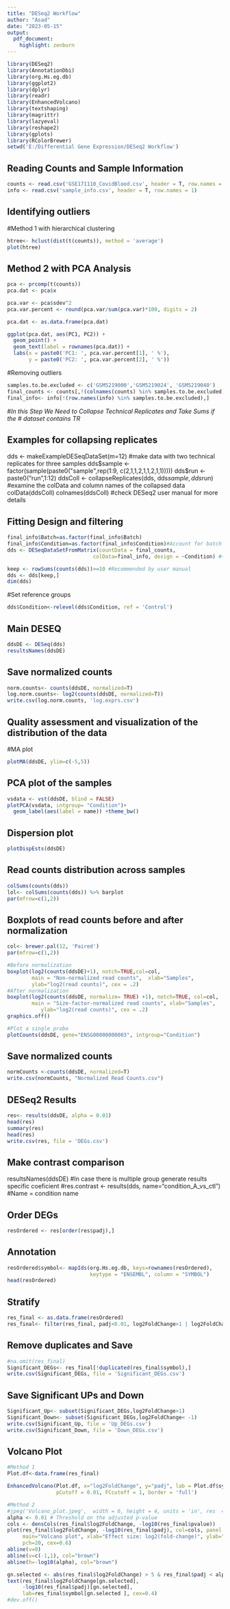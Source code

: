 ---
title: "DESeq2 Workflow"
author: "Asad"
date: "2023-05-15"
output: 
  pdf_document: 
    highlight: zenburn
---

```{r}
library(DESeq2)
library(AnnotationDbi)
library(org.Hs.eg.db)
library(ggplot2)
library(dplyr)
library(readr)
library(EnhancedVolcano)
library(textshaping)
library(magrittr)
library(lazyeval)
library(reshape2)
library(gplots)
library(RColorBrewer)
setwd('E:/Differential Gene Expression/DESeq2 Workflow')
```

## Reading Counts and Sample Information
```{r}
counts <- read.csv('GSE171110_CovidBlood.csv', header = T, row.names = 1)
info <- read.csv('sample_info.csv', header = T, row.names = 1)
```

## Identifying outliers
#Method 1 with hierarchical clustering
```{r}
htree<- hclust(dist(t(counts)), method = 'average')
plot(htree)
```

## Method 2 with PCA Analysis
```{r}
pca <- prcomp(t(counts))
pca.dat <- pca$x

pca.var <- pca$sdev^2
pca.var.percent <- round(pca.var/sum(pca.var)*100, digits = 2)

pca.dat <- as.data.frame(pca.dat)

ggplot(pca.dat, aes(PC1, PC2)) +
  geom_point() +
  geom_text(label = rownames(pca.dat)) +
  labs(x = paste0('PC1: ', pca.var.percent[1], ' %'),
       y = paste0('PC2: ', pca.var.percent[2], ' %'))
```

#Removing outliers
```{r}
samples.to.be.excluded <- c('GSM5219000','GSM5219024', 'GSM5219040')
final_counts <- counts[,!(colnames(counts) %in% samples.to.be.excluded)]
final_info<- info[!(row.names(info) %in% samples.to.be.excluded),]
```

#*In this Step We Need to Collapse Technical Replicates and Take Sums if the* 
# *dataset contains TR*

## Examples for collapsing replicates
dds <- makeExampleDESeqDataSet(m=12)
#make data with two technical replicates for three samples
dds$sample <- factor(sample(paste0("sample",rep(1:9, c(2,1,1,2,1,1,2,1,1)))))
dds$run <- paste0("run",1:12)
ddsColl <- collapseReplicates(dds, dds$sample, dds$run)
#examine the colData and column names of the collapsed data
colData(ddsColl)
colnames(ddsColl)
#check DESeq2 user manual for more details

## Fitting Design and filtering
```{r}
final_info$Batch=as.factor(final_info$Batch)
final_info$Condition=as.factor(final_info$Condition)#Account for batch
dds <- DESeqDataSetFromMatrix(countData = final_counts, 
                            colData=final_info, design = ~Condition) #+Batch

keep <- rowSums(counts(dds))>=10 #Recommended by user manual
dds <- dds[keep,]
dim(dds)
```

#Set reference groups
```{r}
dds$Condition<-relevel(dds$Condition, ref = 'Control')
```

## Main DESEQ
```{r}
ddsDE <- DESeq(dds)
resultsNames(ddsDE)
```

## Save normalized counts
```{r}
norm.counts<- counts(ddsDE, normalized=T)
log.norm.counts<- log2(counts(ddsDE, normalized=T))
write.csv(log.norm.counts, 'log.exprs.csv')
```

###############################################################################
## Quality assessment and visualization of the distribution of the data
#MA plot
```{r}
plotMA(ddsDE, ylim=c(-5,5))
```

## PCA plot of the samples
```{r}
vsdata <- vst(ddsDE, blind = FALSE)
plotPCA(vsdata, intgroup= "Condition")+ 
  geom_label(aes(label = name)) +theme_bw()
```

## Dispersion plot
```{r}
plotDispEsts(ddsDE)
```

## Read counts distribution across samples
```{r}
colSums(counts(dds))
lol<- colSums(counts(dds)) %>% barplot
par(mfrow=c(1,2))
```

## Boxplots of read counts before and after normalization
```{r}
col<- brewer.pal(12, 'Paired')
par(mfrow=c(1,2))

#Before normalization
boxplot(log2(counts(ddsDE)+1), notch=TRUE,col=col,
        main = "Non-normalized read counts",  xlab="Samples",
        ylab="log2(read counts)", cex = .2)
#After normalization
boxplot(log2(counts(ddsDE, normalize= TRUE) +1), notch=TRUE, col=col,
        main = "Size-factor-normalized read counts", xlab="Samples",
           ylab="log2(read counts)", cex = .2)
graphics.off()

#Plot a single probe
plotCounts(ddsDE, gene="ENSG00000000003", intgroup="Condition")
```

###############################################################################
## Save normalized counts
```{r}
normCounts <-counts(ddsDE, normalized=T)
write.csv(normCounts, "Normalized Read Counts.csv")
```

## DESeq2 Results
```{r}
res<- results(ddsDE, alpha = 0.01)
head(res)
summary(res)
head(res)
write.csv(res, file = 'DEGs.csv')
```

## Make contrast comparison
resultsNames(ddsDE)
#In case there is multiple group generate results specific coeficient 
#res.contrast <- results(dds, name="condition_A_vs_ctl") #Name = condition name

## Order DEGs
```{r}
resOrdered <- res[order(res$padj),]
```

## Annotation
```{r}
resOrdered$symbol<- mapIds(org.Hs.eg.db, keys=rownames(resOrdered), 
                           keytype = "ENSEMBL", column = "SYMBOL")
head(resOrdered)
```

## Stratify
```{r}
res_final <- as.data.frame(resOrdered)
res_final<- filter(res_final, padj<0.01, log2FoldChange>1 | log2FoldChange< -1)
```

## Remove duplicates and Save
```{r}
#na.omit(res_final)
Significant_DEGs<- res_final[!duplicated(res_final$symbol),]
write.csv(Significant_DEGs, file = 'Significant_DEGs.csv')
```

## Save Significant UPs and Down
```{r}
Significant_Up<- subset(Significant_DEGs,log2FoldChange>1) 
Significant_Down<- subset(Significant_DEGs,log2FoldChange< -1)
write.csv(Significant_Up, file = 'Up_DEGs.csv')
write.csv(Significant_Down, file = 'Down_DEGs.csv')
```

## Volcano Plot
```{r}
#Method 1
Plot.df<-data.frame(res_final)

EnhancedVolcano(Plot.df, x="log2FoldChange", y="padj", lab = Plot.df$symbol,
                pCutoff = 0.01, FCcutoff = 1, border = 'full')

```

```{r}
#Method 2
#jpeg('Volcano_plot.jpeg',  width = 6, height = 4, units = 'in', res  = 1200)
alpha <- 0.01 # Threshold on the adjusted p-value
cols <- densCols(res_final$log2FoldChange, -log10(res_final$pvalue))
plot(res_final$log2FoldChange, -log10(res_final$padj), col=cols, panel.first=grid(),
     main="Volcano plot", xlab="Effect size: log2(fold-change)", ylab="-log10(adjusted p-value)",
     pch=20, cex=0.6)
abline(v=0)
abline(v=c(-1,1), col="brown")
abline(h=-log10(alpha), col="brown")

gn.selected <- abs(res_final$log2FoldChange) > 5 & res_final$padj < alpha 
text(res_final$log2FoldChange[gn.selected],
     -log10(res_final$padj)[gn.selected],
     lab=res_final$symbol[gn.selected ], cex=0.4)
#dev.off()
```


